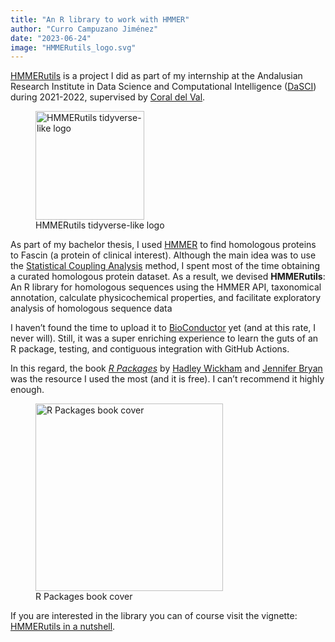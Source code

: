 ```yaml
---
title: "An R library to work with HMMER"
author: "Curro Campuzano Jiménez"
date: "2023-06-24"
image: "HMMERutils_logo.svg"
---
```


[HMMERutils](https://currocam.github.io/HMMERutils/) is a project I did as part of my internship at the Andalusian Research Institute in Data Science and Computational Intelligence ([DaSCI](https://dasci.es/es/)) during 2021-2022, supervised by [Coral del Val](https://dasci.es/es/personal/perfil/coral-del-val-munoz/).

![HMMERutils tidyverse-like logo](HMMERutils_logo.svg){fig-align="center" width="174"}

As part of my bachelor thesis, I used [HMMER](http://hmmer.org/) to find homologous proteins to Fascin (a protein of clinical interest). Although the main idea was to use the [Statistical Coupling Analysis](https://ranganathanlab.gitlab.io/pySCA/) method, I spent most of the time obtaining a curated homologous protein dataset. As a result, we devised **HMMERutils**: An R library for homologous sequences using the HMMER API, taxonomical annotation, calculate physicochemical properties, and facilitate exploratory analysis of homologous sequence data

I haven't found the time to upload it to [BioConductor](https://www.bioconductor.org/) yet (and at this rate, I never will). Still, it was a super enriching experience to learn the guts of an R package, testing, and contiguous integration with GitHub Actions.

In this regard, the book [*R Packages*](https://r-pkgs.org/) by [Hadley Wickham](https://hadley.nz/) and [Jennifer Bryan](https://jennybryan.org/) was the resource I used the most (and it is free). I can't recommend it highly enough.

![R Packages book cover](https://r-pkgs.org/images/cover-2e-small.png){fig-align="center" width="300"}

If you are interested in the library you can of course visit the vignette: [HMMERutils in a nutshell](https://currocam.github.io/HMMERutils/articles/HMMERutils.html).
